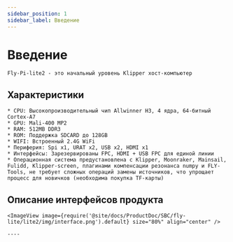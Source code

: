 ```yaml
---
sidebar_position: 1
sidebar_label: Введение
---
```




# Введение

    Fly-Pi-lite2 - это начальный уровень Klipper хост-компьютер

## Характеристики

    * CPU: Высокопроизводительный чип Allwinner H3, 4 ядра, 64-битный Cortex-A7
    * GPU: Mali-400 MP2
    * RAM: 512MB DDR3
    * ROM: Поддержка SDCARD до 128GB
    * WIFI: Встроенный 2.4G WiFi
    * Периферия: Spi x1, URAT x2, USB x2, HDMI x1
    * Интерфейсы: Зарезервированы FPC, HDMI + USB FPC для единой линии
    * Операционная система предустановлена с Klipper, Moonraker, Mainsail, Fulidd, Klipper-screen, плагинами компенсации резонанса numpy и FLY-Tools, не требует сложных операций замены источников, что упрощает процесс для новичков (необходима покупка TF-карты)

## Описание интерфейсов продукта

    <ImageView image={require('@site/docs/ProductDoc/SBC/fly-lite/lite2/img/interface.png').default} size="80%" align="center" />

    ----